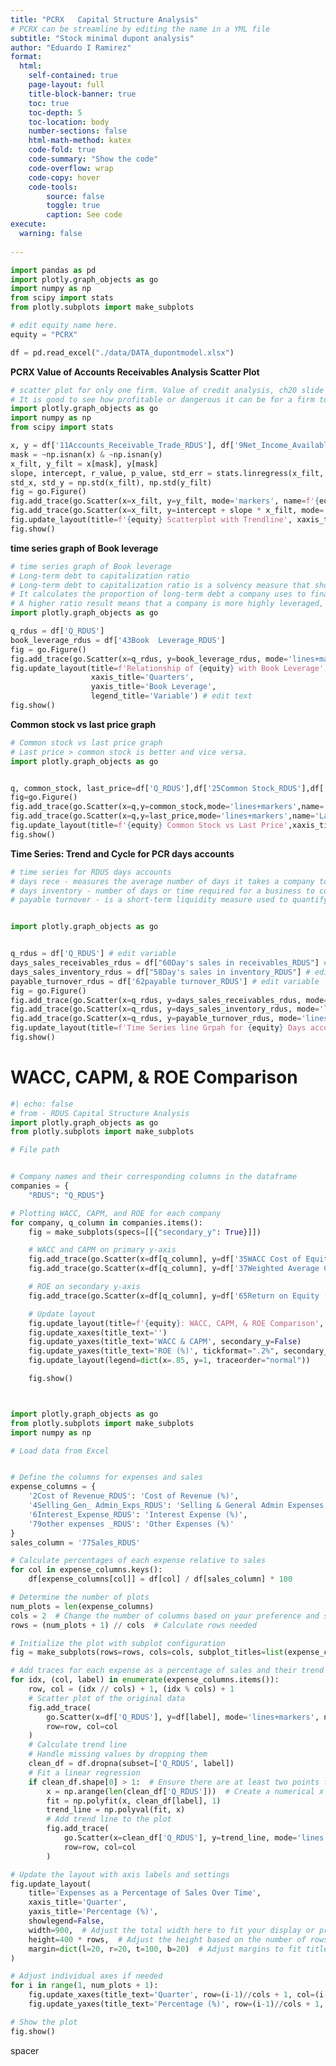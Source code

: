 ```yaml
---
title: "PCRX   Capital Structure Analysis" 
# PCRX can be streamline by editing the name in a YML file
subtitle: "Stock minimal dupont analysis"
author: "Eduardo I Ramirez"
format:
  html:
    self-contained: true
    page-layout: full
    title-block-banner: true
    toc: true
    toc-depth: 5
    toc-location: body
    number-sections: false
    html-math-method: katex
    code-fold: true
    code-summary: "Show the code"
    code-overflow: wrap
    code-copy: hover
    code-tools:
        source: false
        toggle: true
        caption: See code
execute: 
  warning: false
    
---
```


```python
import pandas as pd
import plotly.graph_objects as go
import numpy as np
from scipy import stats
from plotly.subplots import make_subplots

# edit equity name here.    
equity = "PCRX" 

df = pd.read_excel("./data/DATA_dupontmodel.xlsx")

```




__PCRX Value of Accounts Receivables Analysis Scatter Plot__
```python
# scatter plot for only one firm. Value of credit analysis, ch20 slide 18
# It is good to see how profitable or dangerous it can be for a firm to increase accounts receivable. 
import plotly.graph_objects as go
import numpy as np
from scipy import stats

x, y = df['11Accounts_Receivable_Trade_RDUS'], df['9Net_Income_Available_to_Common_RDUS']
mask = ~np.isnan(x) & ~np.isnan(y)
x_filt, y_filt = x[mask], y[mask]
slope, intercept, r_value, p_value, std_err = stats.linregress(x_filt, y_filt)
std_x, std_y = np.std(x_filt), np.std(y_filt)
fig = go.Figure()
fig.add_trace(go.Scatter(x=x_filt, y=y_filt, mode='markers', name=f'{equity} Data'))
fig.add_trace(go.Scatter(x=x_filt, y=intercept + slope * x_filt, mode='lines', name='Trendline', line=dict(color='red', dash='dash')))
fig.update_layout(title=f'{equity} Scatterplot with Trendline', xaxis_title='Accounts Receivable', yaxis_title='Net Income', showlegend=False, annotations=[dict(x=np.max(x_filt), y=np.min(y_filt), xref='x', yref='y', text=f'Y = {slope:.2f}X + {intercept:.2f}<br>R² = {r_value**2:.2f}<br>St_Dev X:{std_x:.0f} St_Dev Y:{std_y:.0f}', showarrow=False)])
fig.show()


```







__time series graph of Book leverage__


```python
# time series graph of Book leverage 
# Long-term debt to capitalization ratio
# Long-term debt to capitalization ratio is a solvency measure that shows the degree of financial leverage a firm takes on.
# It calculates the proportion of long-term debt a company uses to finance its assets, relative to the amount of equity used for the same purpose.
# A higher ratio result means that a company is more highly leveraged, which carries a higher risk of insolvency.
import plotly.graph_objects as go

q_rdus = df['Q_RDUS'] 
book_leverage_rdus = df['43Book  Leverage_RDUS']
fig = go.Figure()
fig.add_trace(go.Scatter(x=q_rdus, y=book_leverage_rdus, mode='lines+markers', name='Book Leverage'))
fig.update_layout(title=f'Relationship of {equity} with Book Leverage',
                  xaxis_title='Quarters',
                  yaxis_title='Book Leverage',
                  legend_title='Variable') # edit text
fig.show()
```



__Common stock vs last price graph__
```python
# Common stock vs last price graph
# Last price > common stock is better and vice versa.  
import plotly.graph_objects as go


q, common_stock, last_price=df['Q_RDUS'],df['25Common Stock_RDUS'],df['24Last Price_RDUS']
fig=go.Figure()
fig.add_trace(go.Scatter(x=q,y=common_stock,mode='lines+markers',name='Common Stock'))
fig.add_trace(go.Scatter(x=q,y=last_price,mode='lines+markers',name='Last Price',yaxis='y2'))
fig.update_layout(title=f'{equity} Common Stock vs Last Price',xaxis_title='Quarters',yaxis=dict(title='Common Stock (in thousands)',side='left'),yaxis2=dict(title='Last Price',side='right',overlaying='y',showgrid=False),legend_title='Variable')
fig.show()
```




__Time Series: Trend and Cycle for PCR days accounts__
```python
# time series for RDUS days accounts 
# days rece - measures the average number of days it takes a company to collect payment for a sale 
# days inventory - number of days or time required for a business to convert its inventory into sales.
# payable turnover - is a short-term liquidity measure used to quantify the rate at which a company pays off its suppliers.


import plotly.graph_objects as go


q_rdus = df['Q_RDUS'] # edit variable
days_sales_receivables_rdus = df["60Day's sales in receivables_RDUS"] # edit variable
days_sales_inventory_rdus = df["58Day's sales in inventory_RDUS"] # edit variable
payable_turnover_rdus = df['62payable turnover_RDUS'] # edit variable
fig = go.Figure()
fig.add_trace(go.Scatter(x=q_rdus, y=days_sales_receivables_rdus, mode='lines+markers', name="Receivables")) # edit names/titles
fig.add_trace(go.Scatter(x=q_rdus, y=days_sales_inventory_rdus, mode='lines+markers', name="Inventory")) # edit names/titles
fig.add_trace(go.Scatter(x=q_rdus, y=payable_turnover_rdus, mode='lines+markers', name='Payable')) # edit names/titles
fig.update_layout(title=f'Time Series line Grpah for {equity} Days accounts variables: Receivables, Inventory, and Payables', xaxis_title='', yaxis=dict(title="Days", side='left'), legend_title='Variable') # edit names/titles
fig.show()

```







# WACC, CAPM, & ROE Comparison

```python
#| echo: false
# from - RDUS Capital Structure Analysis
import plotly.graph_objects as go
from plotly.subplots import make_subplots

# File path


# Company names and their corresponding columns in the dataframe
companies = {
    "RDUS": "Q_RDUS"}

# Plotting WACC, CAPM, and ROE for each company
for company, q_column in companies.items():
    fig = make_subplots(specs=[[{"secondary_y": True}]])

    # WACC and CAPM on primary y-axis
    fig.add_trace(go.Scatter(x=df[q_column], y=df['35WACC Cost of Equity_' + company], name='CAPM'), secondary_y=False)
    fig.add_trace(go.Scatter(x=df[q_column], y=df['37Weighted Average Cost of Cap_' + company], name='WACC'), secondary_y=False)

    # ROE on secondary y-axis
    fig.add_trace(go.Scatter(x=df[q_column], y=df['65Return on Equity (ROE)_' + company], name='ROE'), secondary_y=True)

    # Update layout
    fig.update_layout(title=f'{equity}: WACC, CAPM, & ROE Comparison', title_x=0.5)
    fig.update_xaxes(title_text='')
    fig.update_yaxes(title_text='WACC & CAPM', secondary_y=False)
    fig.update_yaxes(title_text='ROE (%)', tickformat=".2%", secondary_y=True)
    fig.update_layout(legend=dict(x=.85, y=1, traceorder="normal"))

    fig.show()




```






```python

import plotly.graph_objects as go
from plotly.subplots import make_subplots
import numpy as np

# Load data from Excel


# Define the columns for expenses and sales
expense_columns = {
    '2Cost of Revenue_RDUS': 'Cost of Revenue (%)',
    '4Selling_Gen_ Admin_Exps_RDUS': 'Selling & General Admin Expenses (%)',
    '6Interest_Expense_RDUS': 'Interest Expense (%)',
    '79other expenses _RDUS': 'Other Expenses (%)'
}
sales_column = '77Sales_RDUS'

# Calculate percentages of each expense relative to sales
for col in expense_columns.keys():
    df[expense_columns[col]] = df[col] / df[sales_column] * 100

# Determine the number of plots
num_plots = len(expense_columns)
cols = 2  # Change the number of columns based on your preference and screen size
rows = (num_plots + 1) // cols  # Calculate rows needed

# Initialize the plot with subplot configuration
fig = make_subplots(rows=rows, cols=cols, subplot_titles=list(expense_columns.values()))

# Add traces for each expense as a percentage of sales and their trend lines
for idx, (col, label) in enumerate(expense_columns.items()):
    row, col = (idx // cols) + 1, (idx % cols) + 1
    # Scatter plot of the original data
    fig.add_trace(
        go.Scatter(x=df['Q_RDUS'], y=df[label], mode='lines+markers', name=label),
        row=row, col=col
    )
    # Calculate trend line
    # Handle missing values by dropping them
    clean_df = df.dropna(subset=['Q_RDUS', label])
    # Fit a linear regression
    if clean_df.shape[0] > 1:  # Ensure there are at least two points for regression
        x = np.arange(len(clean_df['Q_RDUS']))  # Create a numerical x axis for regression
        fit = np.polyfit(x, clean_df[label], 1)
        trend_line = np.polyval(fit, x)
        # Add trend line to the plot
        fig.add_trace(
            go.Scatter(x=clean_df['Q_RDUS'], y=trend_line, mode='lines', name=f'Trend of {label}', line=dict(color='red')),
            row=row, col=col
        )

# Update the layout with axis labels and settings
fig.update_layout(
    title='Expenses as a Percentage of Sales Over Time',
    xaxis_title='Quarter',
    yaxis_title='Percentage (%)',
    showlegend=False,
    width=900,  # Adjust the total width here to fit your display or presentation medium
    height=400 * rows,  # Adjust the height based on the number of rows
    margin=dict(l=20, r=20, t=100, b=20)  # Adjust margins to fit titles and axis labels
)

# Adjust individual axes if needed
for i in range(1, num_plots + 1):
    fig.update_xaxes(title_text='Quarter', row=(i-1)//cols + 1, col=(i-1)%cols + 1)
    fig.update_yaxes(title_text='Percentage (%)', row=(i-1)//cols + 1, col=(i-1)%cols + 1)

# Show the plot
fig.show()


```











spacer
